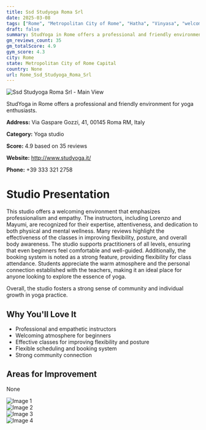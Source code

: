 ```yaml
---
title: Ssd Studyoga Roma Srl
date: 2025-03-08
tags: ["Rome", "Metropolitan City of Rome", "Hatha", "Vinyasa", "welcoming", "professional", "Rome"]  
draft: false
summary: StudYoga in Rome offers a professional and friendly environment for yoga enthusiasts.
gm_reviews_count: 35
gm_totalScore: 4.9
gym_score: 4.3
city: Rome
state: Metropolitan City of Rome Capital
country: None
url: Rome_Ssd_Studyoga_Roma_Srl
---
```


<div className="aspect-[16/9] relative my-8">
  <img 
    src="https://lh5.googleusercontent.com/p/AF1QipMZJOP8Nv0yfcLt-GfmstHUwTQOHa7d-qmb3qZH=w1920-h1080-k-no"
    alt="Ssd Studyoga Roma Srl - Main View"
    className="object-cover absolute inset-0 w-full h-full rounded-lg"
  />
</div>

StudYoga in Rome offers a professional and friendly environment for yoga enthusiasts.

**Address:** Via Gaspare Gozzi, 41, 00145 Roma RM, Italy

**Category:** Yoga studio

**Score:** 4.9 based on 35 reviews

**Website:** http://www.studyoga.it/

**Phone:** +39 333 321 2758

# Studio Presentation

This studio offers a welcoming environment that emphasizes professionalism and empathy. The instructors, including Lorenzo and Mayumi, are recognized for their expertise, attentiveness, and dedication to both physical and mental wellness. Many reviews highlight the effectiveness of the classes in improving flexibility, posture, and overall body awareness. The studio supports practitioners of all levels, ensuring that even beginners feel comfortable and well-guided. Additionally, the booking system is noted as a strong feature, providing flexibility for class attendance. Students appreciate the warm atmosphere and the personal connection established with the teachers, making it an ideal place for anyone looking to explore the essence of yoga.

Overall, the studio fosters a strong sense of community and individual growth in yoga practice.

## Why You'll Love It

- Professional and empathetic instructors
- Welcoming atmosphere for beginners
- Effective classes for improving flexibility and posture
- Flexible scheduling and booking system
- Strong community connection

## Areas for Improvement

None

<div className="grid grid-cols-1 xl:grid-cols-2 gap-4 my-8">
<div className="aspect-[4/3] relative"><img src="https://lh3.googleusercontent.com/p/AF1QipMAQXz1fKM4BhYh_YYbWcAlIwKysv-RUlR6jROv=w1920-h1080-k-no" alt="Image 1" className="object-cover absolute inset-0 w-full h-full rounded-lg" /></div>
<div className="aspect-[4/3] relative"><img src="https://lh5.googleusercontent.com/p/AF1QipOV2LoMqoT02PQVEkzQT8VeOnmI5GcNFn6IyHBh=w1920-h1080-k-no" alt="Image 2" className="object-cover absolute inset-0 w-full h-full rounded-lg" /></div>
<div className="aspect-[4/3] relative"><img src="https://lh5.googleusercontent.com/p/AF1QipP7AqcIWm-k17Fw0GvItzil983sf_xl9svwiDmM=w1920-h1080-k-no" alt="Image 3" className="object-cover absolute inset-0 w-full h-full rounded-lg" /></div>
<div className="aspect-[4/3] relative"><img src="https://lh5.googleusercontent.com/p/AF1QipPhuum09T7ghaiIndSv69r43PulLYgWnBzhQZ0D=w1920-h1080-k-no" alt="Image 4" className="object-cover absolute inset-0 w-full h-full rounded-lg" /></div>
</div>